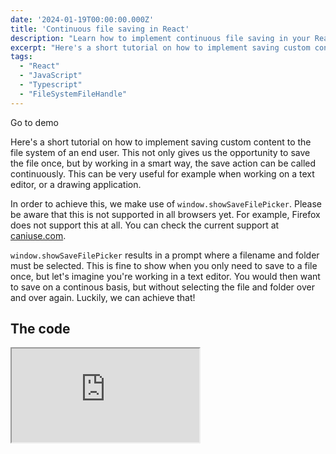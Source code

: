 ```yaml
---
date: '2024-01-19T00:00:00.000Z'
title: 'Continuous file saving in React'
description: "Learn how to implement continuous file saving in your React applications using FileSystemFileHandle"
excerpt: "Here's a short tutorial on how to implement saving custom content to the file system of an end user. This not only gives us the opportunity to save the file once, but by working in a smart way, the save action can be called continuously."
tags:
  - "React"
  - "JavaScript"
  - "Typescript"
  - "FileSystemFileHandle"
---
```


<DemoButton to="https://continuous-saving-file-browser.stackblitz.io">Go to demo</DemoButton>

Here's a short tutorial on how to implement saving custom content to the file system of an end user. This not only gives us the opportunity to save the file once, but by working in a smart way, the save action can be called continuously. 
This can be very useful for example when working on a text editor, or a drawing application.

In order to achieve this, we make use of `window.showSaveFilePicker`. Please be aware that this is not supported in all browsers yet. For example, Firefox does not support this at all. You can check the current support at <a href="https://caniuse.com/mdn-api_window_showsavefilepicker" target="_blank" rel="noopener noreferrer">caniuse.com</a>.

`window.showSaveFilePicker` results in a prompt where a filename and folder must be selected. This is fine to show when you only need to save to a file once, but let's imagine you're working in a text editor. You would then want to save on a continous basis, but without selecting the file and folder over and over again. Luckily, we can achieve that!

## The code

<div className="breakout">
  <iframe 
    src="https://stackblitz.com/edit/continuous-saving-file-browser?embed=1&file=src%2FApp.tsx"
    style={{
      width: '100%',
      height: '500px',
      border: 0,
      borderRadius: '4px',
      overflow: 'hidden'
    }}
  />
</div>

The magic is in caching the return value from `window.showSaveFilePicker`. Sometimes the solution can be so simple! You can cache it by storing it in React state, or in a React Ref, a custom `window` property, anything that remains stored for the current browser session.

In the demo I implemented a button to save the file, but `Ctrl+S` or `Cmd+S` also works. They both call the same `saveToFile` function. The cool thing is, this function can also be called by using a `setInterval` to implement an autosave feature!

Please have a look at the demo to see how it works in a browser.

<DemoButton to="https://continuous-saving-file-browser.stackblitz.io">Go to demo</DemoButton>

Cheers!